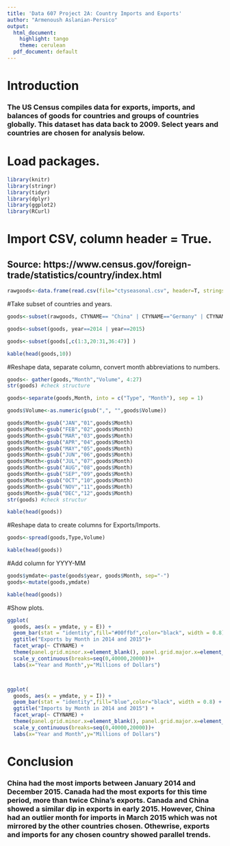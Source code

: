 ```yaml
---
title: 'Data 607 Project 2A: Country Imports and Exports'
author: "Armenoush Aslanian-Persico"
output:
  html_document:
    highlight: tango
    theme: cerulean
  pdf_document: default
---
```


# Introduction
### The US Census compiles data for exports, imports, and balances of goods for countries and groups of countries globally. This dataset has data back to 2009. Select years and countries are chosen for analysis below.

# Load packages.
```r
library(knitr)
library(stringr)
library(tidyr)
library(dplyr)
library(ggplot2)
library(RCurl)
```


# Import CSV, column header = True.
## Source: https://www.census.gov/foreign-trade/statistics/country/index.html
```r
rawgoods<-data.frame(read.csv(file="ctyseasonal.csv", header=T, stringsAsFactors = FALSE))
```

#Take subset of countries and years.
```r

goods<-subset(rawgoods, CTYNAME== "China" | CTYNAME=="Germany" | CTYNAME=="Canada" | CTYNAME=="Mexico" | CTYNAME == "Japan")

goods<-subset(goods, year==2014 | year==2015)

goods<-subset(goods[,c(1:3,20:31,36:47)] )

kable(head(goods,10))
```

#Reshape data, separate column, convert month abbreviations to numbers.
```r

goods<- gather(goods,"Month","Volume", 4:27)
str(goods) #check structure

goods<-separate(goods,Month, into = c("Type", "Month"), sep = 1)

goods$Volume<-as.numeric(gsub(",", "",goods$Volume))

goods$Month<-gsub("JAN","01",goods$Month)
goods$Month<-gsub("FEB","02",goods$Month)
goods$Month<-gsub("MAR","03",goods$Month)
goods$Month<-gsub("APR","04",goods$Month)
goods$Month<-gsub("MAY","05",goods$Month)
goods$Month<-gsub("JUN","06",goods$Month)
goods$Month<-gsub("JUL","07",goods$Month)
goods$Month<-gsub("AUG","08",goods$Month)
goods$Month<-gsub("SEP","09",goods$Month)
goods$Month<-gsub("OCT","10",goods$Month)
goods$Month<-gsub("NOV","11",goods$Month)
goods$Month<-gsub("DEC","12",goods$Month)
str(goods) #check structur

kable(head(goods))
```

#Reshape data to create columns for Exports/Imports.
```r

goods<-spread(goods,Type,Volume)

kable(head(goods))
```

#Add column for YYYY-MM
```r
goods$ymdate<-paste(goods$year, goods$Month, sep="-")
goods<-mutate(goods,ymdate)

kable(head(goods))


```

#Show plots.
```r
ggplot(
  goods, aes(x = ymdate, y = E)) + 
  geom_bar(stat = "identity",fill="#00ffbf",color="black", width = 0.8) +
  ggtitle("Exports by Month in 2014 and 2015")+ 
  facet_wrap(~ CTYNAME) +  
  theme(panel.grid.minor.x=element_blank(), panel.grid.major.x=element_blank(),axis.text=element_text(angle=90)) +
  scale_y_continuous(breaks=seq(0,40000,20000))+
  labs(x="Year and Month",y="Millions of Dollars") 



ggplot(
  goods, aes(x = ymdate, y = I)) + 
  geom_bar(stat = "identity",fill="blue",color="black", width = 0.8) +
  ggtitle("Imports by Month in 2014 and 2015") + 
  facet_wrap(~ CTYNAME) +  
  theme(panel.grid.minor.x=element_blank(), panel.grid.major.x=element_blank(),axis.text=element_text(angle=90)) +
  scale_y_continuous(breaks=seq(0,40000,20000))+
  labs(x="Year and Month",y="Millions of Dollars") 
```

# Conclusion
### China had the most imports between January 2014 and December 2015. Canada had the most exports for this time period, more than twice China's exports. Canada and China showed a similar dip in exports in early 2015. However, China had an outlier month for imports in March 2015 which was not mirrored by the other countries chosen. Othewrise, exports and imports for any chosen country showed parallel trends.